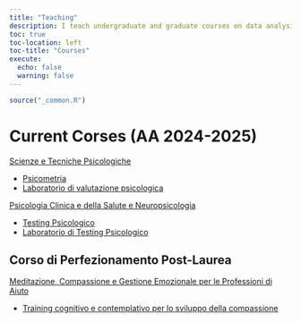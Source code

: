 ```yaml
---
title: "Teaching"
description: I teach undergraduate and graduate courses on data analysis and psychological assessment at the [School of Psychology](http://emse.seas.gwu.edu/) at the University of Florence, Italy.
toc: true
toc-location: left
toc-title: "Courses"
execute: 
  echo: false
  warning: false
---
```


```r
source("_common.R")
```

# Current Corses (AA 2024-2025)

[Scienze e Tecniche Psicologiche](https://www.psicologia.unifi.it/vp-130-scienze-e-tecniche-psicologiche-l-24.html)

- [Psicometria](https://ccaudek.github.io/psicometria-r/)
- [Laboratorio di valutazione psicologica](https://unifi.coursecatalogue.cineca.it/insegnamenti/2024/25997_B018-17-22_72779_624243/2017/25998/477?coorte=2022)

[Psicologia Clinica e della Salute e Neuropsicologia](https://unifi.coursecatalogue.cineca.it/corsi/2024/3252?annoOrdinamento=2023)

- [Testing Psicologico](https://ccaudek.github.io/testing_psicologico/)
- [Laboratorio di Testing Psicologico](https://ccaudek.github.io/labtestpsi/)

## Corso di Perfezionamento Post-Laurea

[Meditazione, Compassione e Gestione Emozionale per le Professioni di Aiuto](https://ccaudek.github.io/compassion/intro.html)

- [Training cognitivo e contemplativo per lo sviluppo della compassione](https://ccaudek.github.io/perfezionamento/)



